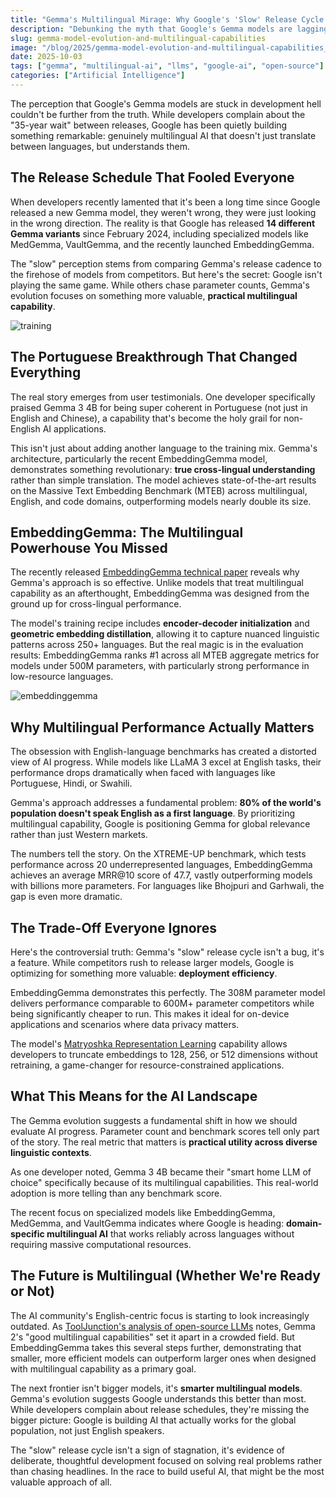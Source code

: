 ```yaml
---
title: "Gemma's Multilingual Mirage: Why Google's 'Slow' Release Cycle is Actually Winning"
description: "Debunking the myth that Google's Gemma models are lagging behind, and exploring how their multilingual capabilities are quietly dominating the AI landscape."
slug: gemma-model-evolution-and-multilingual-capabilities
image: "/blog/2025/gemma-model-evolution-and-multilingual-capabilities_gemma-explained-whats-new-in-gemma-3.png"
date: 2025-10-03
tags: ["gemma", "multilingual-ai", "llms", "google-ai", "open-source"]
categories: ["Artificial Intelligence"]
---
```


The perception that Google's Gemma models are stuck in development hell couldn't be further from the truth. While developers complain about the "35-year wait" between releases, Google has been quietly building something remarkable: genuinely multilingual AI that doesn't just translate between languages, but understands them.

## The Release Schedule That Fooled Everyone

When developers recently lamented that it's been a long time since Google released a new Gemma model, they weren't wrong, they were just looking in the wrong direction. The reality is that Google has released **14 different Gemma variants** since February 2024, including specialized models like MedGemma, VaultGemma, and the recently launched EmbeddingGemma.

The "slow" perception stems from comparing Gemma's release cadence to the firehose of models from competitors. But here's the secret: Google isn't playing the same game. While others chase parameter counts, Gemma's evolution focuses on something more valuable, **practical multilingual capability**.

![training](/blog/2025/gemma-model-evolution-and-multilingual-capabilities_training.png)

## The Portuguese Breakthrough That Changed Everything

The real story emerges from user testimonials. One developer specifically praised Gemma 3 4B for being super coherent in Portuguese (not just in English and Chinese), a capability that's become the holy grail for non-English AI applications.

This isn't just about adding another language to the training mix. Gemma's architecture, particularly the recent EmbeddingGemma model, demonstrates something revolutionary: **true cross-lingual understanding** rather than simple translation. The model achieves state-of-the-art results on the Massive Text Embedding Benchmark (MTEB) across multilingual, English, and code domains, outperforming models nearly double its size.

## EmbeddingGemma: The Multilingual Powerhouse You Missed

The recently released [EmbeddingGemma technical paper](https://arxiv.org/abs/2509.20354) reveals why Gemma's approach is so effective. Unlike models that treat multilingual capability as an afterthought, EmbeddingGemma was designed from the ground up for cross-lingual performance.

The model's training recipe includes **encoder-decoder initialization** and **geometric embedding distillation**, allowing it to capture nuanced linguistic patterns across 250+ languages. But the real magic is in the evaluation results: EmbeddingGemma ranks #1 across all MTEB aggregate metrics for models under 500M parameters, with particularly strong performance in low-resource languages.

![embeddinggemma](/blog/2025/gemma-model-evolution-and-multilingual-capabilities_embeddinggemma.png)

## Why Multilingual Performance Actually Matters

The obsession with English-language benchmarks has created a distorted view of AI progress. While models like LLaMA 3 excel at English tasks, their performance drops dramatically when faced with languages like Portuguese, Hindi, or Swahili.

Gemma's approach addresses a fundamental problem: **80% of the world's population doesn't speak English as a first language**. By prioritizing multilingual capability, Google is positioning Gemma for global relevance rather than just Western markets.

The numbers tell the story. On the XTREME-UP benchmark, which tests performance across 20 underrepresented languages, EmbeddingGemma achieves an average MRR@10 score of 47.7, vastly outperforming models with billions more parameters. For languages like Bhojpuri and Garhwali, the gap is even more dramatic.

## The Trade-Off Everyone Ignores

Here's the controversial truth: Gemma's "slow" release cycle isn't a bug, it's a feature. While competitors rush to release larger models, Google is optimizing for something more valuable: **deployment efficiency**.

EmbeddingGemma demonstrates this perfectly. The 308M parameter model delivers performance comparable to 600M+ parameter competitors while being significantly cheaper to run. This makes it ideal for on-device applications and scenarios where data privacy matters.

The model's [Matryoshka Representation Learning](https://developers.googleblog.com/en/gemma-explained-embeddinggemma-architecture-and-recipe/) capability allows developers to truncate embeddings to 128, 256, or 512 dimensions without retraining, a game-changer for resource-constrained applications.

## What This Means for the AI Landscape

The Gemma evolution suggests a fundamental shift in how we should evaluate AI progress. Parameter count and benchmark scores tell only part of the story. The real metric that matters is **practical utility across diverse linguistic contexts**.

As one developer noted, Gemma 3 4B became their "smart home LLM of choice" specifically because of its multilingual capabilities. This real-world adoption is more telling than any benchmark score.

The recent focus on specialized models like EmbeddingGemma, MedGemma, and VaultGemma indicates where Google is heading: **domain-specific multilingual AI** that works reliably across languages without requiring massive computational resources.

## The Future is Multilingual (Whether We're Ready or Not)

The AI community's English-centric focus is starting to look increasingly outdated. As [ToolJunction's analysis of open-source LLMs](https://www.tooljunction.io/blog/best-free-open-source-llms-2025) notes, Gemma 2's "good multilingual capabilities" set it apart in a crowded field. But EmbeddingGemma takes this several steps further, demonstrating that smaller, more efficient models can outperform larger ones when designed with multilingual capability as a primary goal.

The next frontier isn't bigger models, it's **smarter multilingual models**. Gemma's evolution suggests Google understands this better than most. While developers complain about release schedules, they're missing the bigger picture: Google is building AI that actually works for the global population, not just English speakers.

The "slow" release cycle isn't a sign of stagnation, it's evidence of deliberate, thoughtful development focused on solving real problems rather than chasing headlines. In the race to build useful AI, that might be the most valuable approach of all.